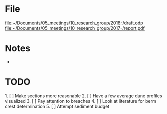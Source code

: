 = File = 
[[file:~/Documents/05_meetings/10_research_group/2018-/draft.odp]]
[[file:~/Documents/05_meetings/10_research_group/2017-/report.pdf]]

= Notes =
* 

= TODO =
1. [ ] Make sections more reasonable
2. [ ] Have a few average dune profiles visualized
3. [ ] Pay attention to breaches
4. [ ] Look at literature for berm crest determination
5. [ ] Attempt sediment budget
